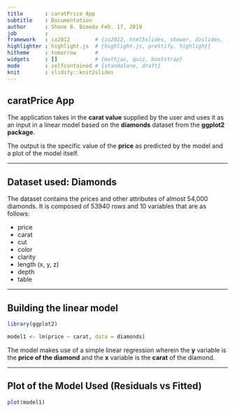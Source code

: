 ```yaml
---
title       : caratPrice App
subtitle    : Documentation
author      : Shane B. Bimeda Feb. 17, 2019 
job         : 
framework   : io2012        # {io2012, html5slides, shower, dzslides, ...}
highlighter : highlight.js  # {highlight.js, prettify, highlight}
hitheme     : tomorrow      # 
widgets     : []            # {mathjax, quiz, bootstrap}
mode        : selfcontained # {standalone, draft}
knit        : slidify::knit2slides
---
```


## caratPrice App

The application takes in the **carat value** supplied by the user and uses it as an input in a linear model based on the **diamonds** dataset from the **ggplot2 package**.

The output is the specific value of the **price** as predicted by the model and a plot of the model itself.

--- 

## Dataset used: **Diamonds**

The dataset contains the prices and other attributes of almost 54,000 diamonds. It is composed of 53940 rows and 10 variables that are as follows:

- price
- carat
- cut
- color
- clarity
- length (x, y, z)
- depth
- table

---

## Building the linear model

```r
library(ggplot2)

```

```r


model1 <- lm(price ~ carat, data = diamonds)

```

The model makes use of a simple linear regression wherein the **y** variable is the **price of the diamond** and the **x** variable is the **carat** of the diamond.

---

## Plot of the Model Used (Residuals vs Fitted)

```r

plot(model1)

```




